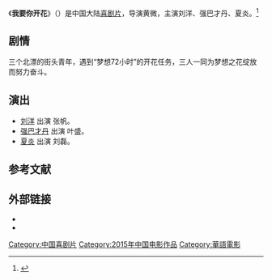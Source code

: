 {{电影信息框
| 片名     = 我要你开花
| 电影原名 = ''{{lang|en|Déjà vu}}''
| 图像     = Déjà vu film poster.jpg
| 图像说明 = 海报
| 导演     = [[黄微|黄微]]
| 监制     = 
| 制片     = 杨阳
| 编剧     = 杨阳<br>黄微<br>张志炜
| 剧本     = 
| 原著     = 
| 主演     = 刘洋<br>夏炎<br>强巴才丹
| 主题曲   = 
| 片头曲   = 
| 片尾曲   = 
| 配乐     = 雷霖
| 摄影     = 李雪涛
| 剪辑     = 李旭升
| 制片商   = 春光映画<br>黄太吉
| 发行商   = 北京斓景盛世文化传媒有限公司
| 上映日期 = {{Film date|2015|1|23|中国大陆}}<ref>{{cite news |author= |url=http://ent.163.com/14/1107/15/AAF6VJME000300B1.html |title=《我要你开花》定档12.12 打造中国首部创业喜剧 |newspaper=网易 |date=2014-11-07 |accessdate=2015-01-11 |archive-date=2016-03-05 |archive-url=https://web.archive.org/web/20160305024446/http://ent.163.com/14/1107/15/AAF6VJME000300B1.html |dead-url=no }}</ref>
| 片长     = 90分钟
| 产地     = {{CHNML}}
| 语言     = 普通话
| 预算     = 
| 票房     = 
| 前集     = 
| 续集     = 
}}
《'''我要你开花'''》（{{lang-en|'''Déjà vu'''}}）是中国大陆[[喜剧片|喜剧片]]，导演黄微，主演刘洋、强巴才丹、夏炎。<ref>{{cite news|author=北青网 |url=http://ent.ifeng.com/a/20141215/42102546_0.shtml |title=《我要你开花》发戏谑版剧照 创业喜剧来袭 |newspaper=凤凰网|accessdate=2015-01-11 |date=2014-12-15}}</ref>

==剧情==
三个北漂的街头青年，遇到“梦想72小时”的开花任务，三人一同为梦想之花绽放而努力奋斗。

==演出==
*[[刘洋|刘洋]] 出演 张帆。
*[[强巴才丹|强巴才丹]] 出演 叶盛。
*[[夏炎|夏炎]] 出演 刘磊。

==参考文献==
{{reflist}}

== 外部链接==
* {{douban}}
* {{Mtime|218441}}

{{DEFAULTSORT:Wo我}}
[[Category:中国喜剧片|Category:中国喜剧片]]
[[Category:2015年中国电影作品|Category:2015年中国电影作品]]
[[Category:華語電影|Category:華語電影]]